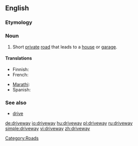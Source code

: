 ==English==

===Etymology===
{{compound|drive|way}}

===Noun===
{{wikipedia}}
{{en-noun}}

# {{US}} Short [[private]] [[road]] that leads to a [[house]] or [[garage]].

====Translations====
{{trans-top|short private road}}
* Finnish: {{t-|fi|ajotie}}
* French: {{t+|fr|allée}}
{{trans-mid}}
* [[Marathi]]: {{t-|mr|rasta|xs=Marathi}}
* Spanish: {{t+|es|calzada}}
{{trans-bottom}}

===See also===
* [[drive]] {{UK}}

[[Category:Roads]]

[[de:driveway]]
[[io:driveway]]
[[hu:driveway]]
[[pl:driveway]]
[[ru:driveway]]
[[simple:driveway]]
[[vi:driveway]]
[[zh:driveway]]